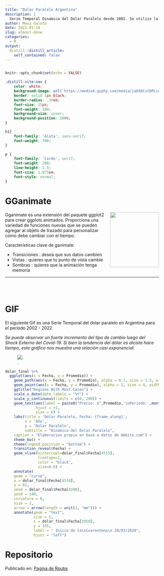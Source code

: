```yaml
---
title: "Dolar Paralelo Argentina"
description: |
  Serie Temporal Dinamica del Dolar Paralelo desde 2002. Se utilizo la libreria de R {gganimate}.
author: Maxi Galoto
date: 2022-01-18
slug: almost-done
categories:
  - R
output:
  distill::distill_article:
    self_contained: false
---
```


<div>
<img src="https://cdn.wallpapersafari.com/3/95/hwzSbK.jpg" alt="react" width="1" height="1" />
</div>

```r
knitr::opts_chunk$set(echo = FALSE)
```


```css

.distill-site-nav {
    color: white;
    background-image: url('https://media4.giphy.com/media/jaOXKCxtBPLieRLI0c/giphy.gif?cid=790b76115d6cd90afde8787c5cdcafd67fc94960f3437562&rid=giphy.gif&ct=g');
    border: solid 1px black;
    border-radius: .3rem;
    font-size: 15px;
    font-weight: 300;
    background-size: cover;
    background-position: 100%;
}

h1{
    font-family: 'Alata', sans-serif;
    font-weight: 700;
}

p {
    font-family: 'Cardo', serif;
    font-weight: 200;
    line-height: 1.3;
    font-size: 1.075em;
    font-style: normal;
}

```



# GGanimate


<div>
<a> 
<img src="https://gganimate.com/reference/figures/logo.png" align="right" width="160" height ="180"> 

<p>

Gganimate es una extensión del paquete ggplot2 para crear ggplots animados. Proporciona una variedad de funciones nuevas que se pueden agregar al objeto de trazado para personalizar cómo debe cambiar con el tiempo.

Características clave de ganimate:

- Transiciones : desea que sus datos cambien
- Vistas : quieres que tu punto de vista cambie
- Sombras : quieres que la animación tenga memoria
</p>
</a>


</div>
---




<br>
</br>

# GIF

El siguiente Gif es una Serie Temporal del dolar paralelo en Argentina para el periodo 2002 - 2022

_Se puede observar un fuerte incremento del tipo de cambio luego del Shock Externo del Covid-19. Si bien la tendencia del dólar es alcista hace tiempo, este gráfico nos muestra una relación casi exponencial._


![.](C:/Users/maxig/Desktop/Carpetas/Trabajos en R/Netlify/Blog Personal/_posts/2022-01-18-my-second-post/dolar.gif)


```r
dolar_final %>% 
  ggplot(aes(x = Fecha, y = Promedio)) + 
    geom_path(aes(x = Fecha, y = Promedio), alpha = 0.7, size = 1.5, width = 1, color = '#39ad58') + 
    geom_point(aes(x = Fecha, y = Promedio), alpha = 1, size = 4, width = 2,color = 'grey') +
    ggtitle("Regions With Most Cases") +
    scale_x_date(date_labels = "%Y") +
    scale_y_continuous(limits = c(0, 200)) + 
    geom_text(aes(label = paste0("Precio: $",Promedio,'\nPeriodo:',month(dolar_final$Fecha),'/',year(dolar_final$Fecha))), 
              hjust = +1, 
              size = 6) +
    labs(title = 'Dolar Paralelo, Fecha: {frame_along}',
         x = 'Año',
         y = 'Dolar Paralelo',
         subtitle = "Dinamica del Dolar Paralelo",
    caption = "Elaboracion propia en base a datos de Ambito.com") +
    theme_bw() +
    theme(legend.position = "bottom") + 
    transition_reveal(Fecha) +
    geom_vline(xintercept=dolar_final$Fecha[4515],
               linetype=1, 
               color = "black", 
               size=0.8) +
    annotate(
    geom = "curve",
    x = dolar_final$Fecha[4510],
    y = 82, 
    xend = dolar_final$Fecha[4200],
    yend = 140, 
    curvature = 0, 
    size = 1,
    arrow = arrow(length = unit(2, "mm"))) +
    annotate(geom = "text",
             size = 5,
             x = dolar_final$Fecha[3950],
             y = 155, 
             label = " Inicio de la\nCuarentena\n 20/03/2020", 
             hjust = "left")

```

# Repositorio

Publicado en: [Pagina de Rpubs](https://rpubs.com/MGaloto/dolarparalelo)

